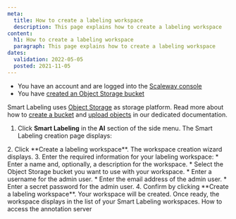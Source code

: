 ```yaml
---
meta:
  title: How to create a labeling workspace
  description: This page explains how to create a labeling workspace
content:
  h1: How to create a labeling workspace
  paragraph: This page explains how to create a labeling workspace
dates:
  validation: 2022-05-05
  posted: 2021-11-05
---
```


<Message type="requirement">

  - You have an account and are logged into the [Scaleway console](https://console.scaleway.com) 
  - You have [created an Object Storage bucket](/storage/object/quickstart/)

</Message>

<Message type="tip">

Smart Labeling uses [Object Storage](https://www.scaleway.com/en/object-storage/) as storage platform. Read more about how to [create a bucket](/storage/object/how-to/create-a-bucket/) and [upload objects](/storage/object/how-to/upload-files-into-a-bucket/) in our dedicated documentation.

</Message>

1. Click **Smart Labeling** in the **AI** section of the side menu. The Smart Labeling creation page displays:
  <Lightbox src="scaleway-smart-labeling-splash.webp" alt="" />
2. Click **Create a labeling workspace**. The workspace creation wizard displays.
3. Enter the required information for your labeling workspace:
    * Enter a name and, optionally, a description for the workspace.
    * Select the Object Storage bucket you want to use with your workspace.
    * Enter a username for the admin user.
    * Enter the email address of the admin user. 
    * Enter a secret password for the admin user.
4. Confirm by clicking **Create a labeling workspace**. Your workspace will be created.
    Once ready, the workspace displays in the list of your Smart Labeling workspaces.

<Navigation title="See Also">
  <NextButton to="/ai/smart-labeling/how-to/access-annotation-server">How to access the annotation server</NextButton>
</Navigation>
